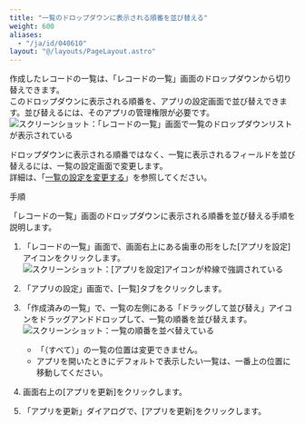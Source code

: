 ```yaml
---
title: "一覧のドロップダウンに表示される順番を並び替える"
weight: 600
aliases:
  - "/ja/id/040610"
layout: "@/layouts/PageLayout.astro"
---
```




作成したレコードの一覧は、「レコードの一覧」画面のドロップダウンから切り替えできます。  
このドロップダウンに表示される順番を、アプリの設定画面で並び替えできます。並び替えるには、そのアプリの管理権限が必要です。  
<Img src="/k/kintone/img-ja/reorder_views_02.png" alt="スクリーンショット：「レコードの一覧」画面で一覧のドロップダウンリストが表示されている" />

<Note>

ドロップダウンに表示される順番ではなく、一覧に表示されるフィールドを並び替えるには、一覧の設定画面で変更します。  
詳細は、「[一覧の設定を変更する](/k/ja/id/040609.html#view_edit_view_10)」を参照してください。  

</Note>

<Heading id="view_reorder_views_10">手順</Heading>

「レコードの一覧」画面のドロップダウンに表示される順番を並び替える手順を説明します。

1. 「レコードの一覧」画面で、画面右上にある歯車の形をした[アプリを設定]アイコンをクリックします。  
   <Img src="/k/kintone/img/settings_new_icon.png" alt="スクリーンショット：[アプリを設定]アイコンが枠線で強調されている" />

1. 「アプリの設定」画面で、[一覧]タブをクリックします。

1. 「作成済みの一覧」で、一覧の左側にある「ドラッグして並び替え」アイコンをドラッグアンドドロップして、一覧の順番を並び替えます。  
   <Img src="/k/kintone/img-ja/reorder_views_01.png" alt="スクリーンショット：一覧の順番を並べ替えている" />
   * 「（すべて）」の一覧の位置は変更できません。
   * アプリを開いたときにデフォルトで表示したい一覧は、一番上の位置に移動してください。

1. 画面右上の[アプリを更新]をクリックします。

1. 「アプリを更新」ダイアログで、[アプリを更新]をクリックします。
